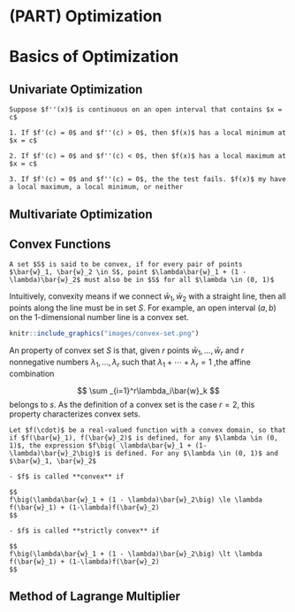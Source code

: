 
# (PART) Optimization {-}

# Basics of Optimization 


## Univariate Optimization 

```theorem


Suppose $f''(x)$ is continuous on an open interval that contains $x = c$  

1. If $f'(c) = 0$ and $f''(c) > 0$, then $f(x)$ has a local minimum at $x = c$  

2. If $f'(c) = 0$ and $f''(c) < 0$, then $f(x)$ has a local maximum at $x = c$  

3. If $f'(c) = 0$ and $f''(c) = 0$, the the test fails. $f(x)$ my have a local maximum, a local minimum, or neither 
```






## Multivariate Optimization 


## Convex Functions 

```definition

A set $S$ is said to be convex, if for every pair of points $\bar{w}_1, \bar{w}_2 \in S$, point $\lambda\bar{w}_1 + (1 - \lambda)\bar{w}_2$ must also be in $S$ for all $\lambda \in (0, 1)$ 
```

Intuitively, convexity means if we connect $\bar{w}_1, \bar{w}_2$ with a straight line, then all points along the line must be in set $S$. For example, an open interval $(a, b)$ on the 1-dimensional number line is a convex set. 

```r
knitr::include_graphics("images/convex-set.png")
```

An property of convex set $S$ is that, given $r$ points $\bar{w}_1, ..., \bar{w}_r$ and $r$ nonnegative numbers $\lambda_1, ..., \lambda_r$ such that $\lambda_1 + \cdots + \lambda_r = 1$ ,the affine combination 

$$
\sum _{i=1}^r\lambda_i\bar{w}_k
$$
belongs to $s$. As the definition of a convex set is the case $r = 2$, this property characterizes convex sets. 

```definition

Let $f(\cdot)$ be a real-valued function with a convex domain, so that if $f(\bar{w}_1), f(\bar{w}_2)$ is defined, for any $\lambda \in (0, 1)$, the expression $f\big( \lambda\bar{w}_1 + (1- \lambda)\bar{w}_2\big)$ is defined. For any $\lambda \in (0, 1)$ and $\bar{w}_1, \bar{w}_2$

- $f$ is called **convex** if 

$$
f\big(\lambda\bar{w}_1 + (1 - \lambda)\bar{w}_2\big) \le \lambda f(\bar{w}_1) + (1-\lambda)f(\bar{w}_2)
$$

- $f$ is called **strictly convex** if 

$$
f\big(\lambda\bar{w}_1 + (1 - \lambda)\bar{w}_2\big) \lt \lambda f(\bar{w}_1) + (1-\lambda)f(\bar{w}_2)
$$
```




## Method of Lagrange Multiplier


